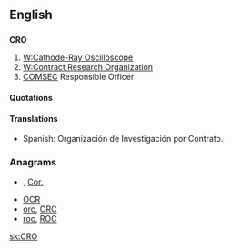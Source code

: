 {{also|cro}}
==English==

==={{initialism}}===
'''CRO'''
{{wikipedia}}

# [[W:Cathode-Ray Oscilloscope]] <!-- Wikipedia redirect => [[W:Oscilloscope]] -->
# [[W:Contract Research Organization]] <!-- Wikipedia redirect => [[W:Contract research organization]] -->
# [[COMSEC]] Responsible Officer

====Quotations====
{{seecites}}

====Translations====
* Spanish: Organización de Investigación por Contrato.

===Anagrams===
* {{alphagram|[[cor#English|cor]]}} , [[Cor.#English|Cor.]]
* [[OCR#English|OCR]]
* [[orc#English|orc]], [[ORC#English|ORC]]
* [[roc#English|roc]], [[ROC#English|ROC]]


[[sk:CRO]]